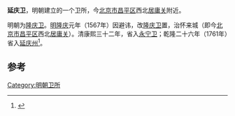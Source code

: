 '''延庆卫'''，明朝建立的一个卫所，今[[北京市|北京市]][[昌平区|昌平区]]西北[[居庸关|居庸关]]附近。

明朝为[[隆庆卫|隆庆卫]]。[[明|明]][[隆庆_(明朝)|隆庆]]元年（1567年）因避讳，改[[隆庆卫|隆庆卫]]置，治怀来城（即今[[北京市|北京市]][[昌平区|昌平区]]西北[[居庸关|居庸关]]）。清康熙三十二年，省入[[永宁卫|永宁卫]]；乾隆二十六年（1761年）省入[[延庆州|延庆州]]<ref>{{cite book|author1=曹子西|title=北京史志文化备要|date=2008年10月|publisher=北京：中国文史出版社|isbn=978-7-5034-2128-0|pages=78|accessdate=2017-04-14}}</ref>。

==参考==
{{reflist}} 

[[Category:明朝卫所|Category:明朝卫所]]